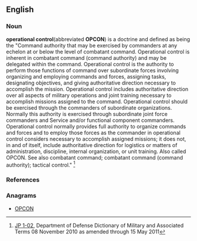 ==English==

===Noun===
{{en-noun}}
'''operational control '''(abbreviated '''OPCON''') is a doctrine and defined as being the "Command authority that may be exercised by commanders at any echelon at or below the level of combatant command. Operational control is inherent in combatant command (command authority) and may be delegated within the command. Operational control is the authority to perform those functions of command over subordinate forces involving organizing and employing commands and forces, assigning tasks, designating objectives, and giving authoritative direction necessary to accomplish the mission. Operational control includes authoritative direction over all aspects of military operations and joint training necessary to accomplish missions assigned to the command. Operational control should be exercised through the
commanders of subordinate organizations. Normally this authority is exercised through subordinate joint force commanders and Service and/or functional component commanders. Operational control normally provides full authority to organize commands and forces and to employ those forces as the commander in operational control considers necessary to accomplish assigned missions; it does not, in and of
itself, include authoritative direction for logistics or matters of administration, discipline, internal organization, or unit training. Also called OPCON. See also combatant command; combatant command (command authority); tactical control." <ref name="JP 1-02">[http://www.dtic.mil/doctrine/new_pubs/jp1_02.pdf JP 1-02], Department of Defense Dictionary of Military and Associated Terms 08 November 2010 as amended through 15 May 2011 </ref>
===References===
<references />

===Anagrams===
* [[OPCON #English|OPCON]]